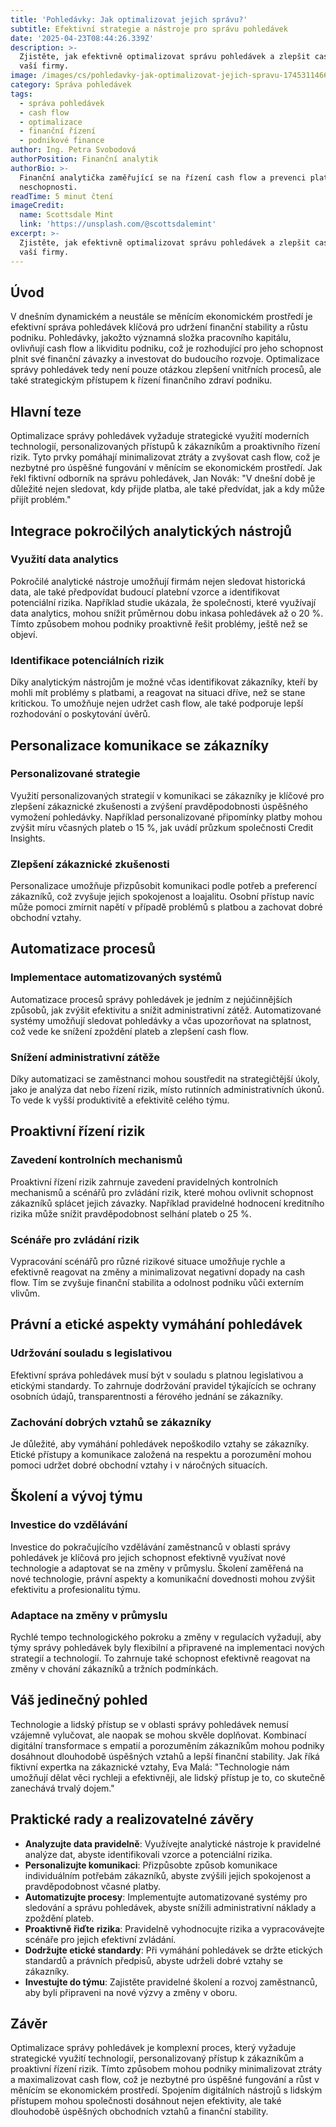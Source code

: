 ```yaml
---
title: 'Pohledávky: Jak optimalizovat jejich správu?'
subtitle: Efektivní strategie a nástroje pro správu pohledávek
date: '2025-04-23T08:44:26.339Z'
description: >-
  Zjistěte, jak efektivně optimalizovat správu pohledávek a zlepšit cash flow
  vaší firmy.
image: /images/cs/pohledavky-jak-optimalizovat-jejich-spravu-1745311466125.jpg
category: Správa pohledávek
tags:
  - správa pohledávek
  - cash flow
  - optimalizace
  - finanční řízení
  - podnikové finance
author: Ing. Petra Svobodová
authorPosition: Finanční analytik
authorBio: >-
  Finanční analytička zaměřující se na řízení cash flow a prevenci platební
  neschopnosti.
readTime: 5 minut čtení
imageCredit:
  name: Scottsdale Mint
  link: 'https://unsplash.com/@scottsdalemint'
excerpt: >-
  Zjistěte, jak efektivně optimalizovat správu pohledávek a zlepšit cash flow
  vaší firmy.
---
```

## Úvod

V dnešním dynamickém a neustále se měnícím ekonomickém prostředí je efektivní správa pohledávek klíčová pro udržení finanční stability a růstu podniku. Pohledávky, jakožto významná složka pracovního kapitálu, ovlivňují cash flow a likviditu podniku, což je rozhodující pro jeho schopnost plnit své finanční závazky a investovat do budoucího rozvoje. Optimalizace správy pohledávek tedy není pouze otázkou zlepšení vnitřních procesů, ale také strategickým přístupem k řízení finančního zdraví podniku.

## Hlavní teze

Optimalizace správy pohledávek vyžaduje strategické využití moderních technologií, personalizovaných přístupů k zákazníkům a proaktivního řízení rizik. Tyto prvky pomáhají minimalizovat ztráty a zvyšovat cash flow, což je nezbytné pro úspěšné fungování v měnícím se ekonomickém prostředí. Jak řekl fiktivní odborník na správu pohledávek, Jan Novák: "V dnešní době je důležité nejen sledovat, kdy přijde platba, ale také předvídat, jak a kdy může přijít problém."

## Integrace pokročilých analytických nástrojů

### Využití data analytics

Pokročilé analytické nástroje umožňují firmám nejen sledovat historická data, ale také předpovídat budoucí platební vzorce a identifikovat potenciální rizika. Například studie ukázala, že společnosti, které využívají data analytics, mohou snížit průměrnou dobu inkasa pohledávek až o 20 %. Tímto způsobem mohou podniky proaktivně řešit problémy, ještě než se objeví.

### Identifikace potenciálních rizik

Díky analytickým nástrojům je možné včas identifikovat zákazníky, kteří by mohli mít problémy s platbami, a reagovat na situaci dříve, než se stane kritickou. To umožňuje nejen udržet cash flow, ale také podporuje lepší rozhodování o poskytování úvěrů.

## Personalizace komunikace se zákazníky

### Personalizované strategie

Využití personalizovaných strategií v komunikaci se zákazníky je klíčové pro zlepšení zákaznické zkušenosti a zvýšení pravděpodobnosti úspěšného vymožení pohledávky. Například personalizované připomínky platby mohou zvýšit míru včasných plateb o 15 %, jak uvádí průzkum společnosti Credit Insights.

### Zlepšení zákaznické zkušenosti

Personalizace umožňuje přizpůsobit komunikaci podle potřeb a preferencí zákazníků, což zvyšuje jejich spokojenost a loajalitu. Osobní přístup navíc může pomoci zmírnit napětí v případě problémů s platbou a zachovat dobré obchodní vztahy.

## Automatizace procesů

### Implementace automatizovaných systémů

Automatizace procesů správy pohledávek je jedním z nejúčinnějších způsobů, jak zvýšit efektivitu a snížit administrativní zátěž. Automatizované systémy umožňují sledovat pohledávky a včas upozorňovat na splatnost, což vede ke snížení zpoždění plateb a zlepšení cash flow.

### Snížení administrativní zátěže

Díky automatizaci se zaměstnanci mohou soustředit na strategičtější úkoly, jako je analýza dat nebo řízení rizik, místo rutinních administrativních úkonů. To vede k vyšší produktivitě a efektivitě celého týmu.

## Proaktivní řízení rizik

### Zavedení kontrolních mechanismů

Proaktivní řízení rizik zahrnuje zavedení pravidelných kontrolních mechanismů a scénářů pro zvládání rizik, které mohou ovlivnit schopnost zákazníků splácet jejich závazky. Například pravidelné hodnocení kreditního rizika může snížit pravděpodobnost selhání plateb o 25 %.

### Scénáře pro zvládání rizik

Vypracování scénářů pro různé rizikové situace umožňuje rychle a efektivně reagovat na změny a minimalizovat negativní dopady na cash flow. Tím se zvyšuje finanční stabilita a odolnost podniku vůči externím vlivům.

## Právní a etické aspekty vymáhání pohledávek

### Udržování souladu s legislativou

Efektivní správa pohledávek musí být v souladu s platnou legislativou a etickými standardy. To zahrnuje dodržování pravidel týkajících se ochrany osobních údajů, transparentnosti a férového jednání se zákazníky.

### Zachování dobrých vztahů se zákazníky

Je důležité, aby vymáhání pohledávek nepoškodilo vztahy se zákazníky. Etické přístupy a komunikace založená na respektu a porozumění mohou pomoci udržet dobré obchodní vztahy i v náročných situacích.

## Školení a vývoj týmu

### Investice do vzdělávání

Investice do pokračujícího vzdělávání zaměstnanců v oblasti správy pohledávek je klíčová pro jejich schopnost efektivně využívat nové technologie a adaptovat se na změny v průmyslu. Školení zaměřená na nové technologie, právní aspekty a komunikační dovednosti mohou zvýšit efektivitu a profesionalitu týmu.

### Adaptace na změny v průmyslu

Rychlé tempo technologického pokroku a změny v regulacích vyžadují, aby týmy správy pohledávek byly flexibilní a připravené na implementaci nových strategií a technologií. To zahrnuje také schopnost efektivně reagovat na změny v chování zákazníků a tržních podmínkách.

## Váš jedinečný pohled

Technologie a lidský přístup se v oblasti správy pohledávek nemusí vzájemně vylučovat, ale naopak se mohou skvěle doplňovat. Kombinací digitální transformace s empatií a porozuměním zákazníkům mohou podniky dosáhnout dlouhodobě úspěšných vztahů a lepší finanční stability. Jak říká fiktivní expertka na zákaznické vztahy, Eva Malá: "Technologie nám umožňují dělat věci rychleji a efektivněji, ale lidský přístup je to, co skutečně zanechává trvalý dojem."

## Praktické rady a realizovatelné závěry

- **Analyzujte data pravidelně**: Využívejte analytické nástroje k pravidelné analýze dat, abyste identifikovali vzorce a potenciální rizika.
- **Personalizujte komunikaci**: Přizpůsobte způsob komunikace individuálním potřebám zákazníků, abyste zvýšili jejich spokojenost a pravděpodobnost včasné platby.
- **Automatizujte procesy**: Implementujte automatizované systémy pro sledování a správu pohledávek, abyste snížili administrativní náklady a zpoždění plateb.
- **Proaktivně řiďte rizika**: Pravidelně vyhodnocujte rizika a vypracovávejte scénáře pro jejich efektivní zvládání.
- **Dodržujte etické standardy**: Při vymáhání pohledávek se držte etických standardů a právních předpisů, abyste udrželi dobré vztahy se zákazníky.
- **Investujte do týmu**: Zajistěte pravidelné školení a rozvoj zaměstnanců, aby byli připraveni na nové výzvy a změny v oboru.

## Závěr

Optimalizace správy pohledávek je komplexní proces, který vyžaduje strategické využití technologií, personalizovaný přístup k zákazníkům a proaktivní řízení rizik. Tímto způsobem mohou podniky minimalizovat ztráty a maximalizovat cash flow, což je nezbytné pro úspěšné fungování a růst v měnícím se ekonomickém prostředí. Spojením digitálních nástrojů s lidským přístupem mohou společnosti dosáhnout nejen efektivity, ale také dlouhodobě úspěšných obchodních vztahů a finanční stability.

